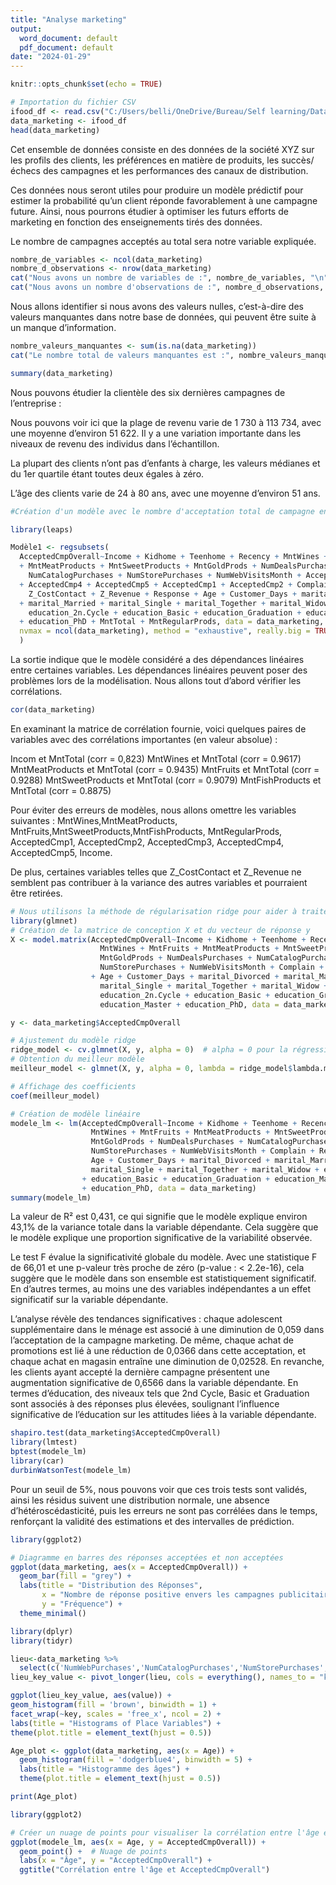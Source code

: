 ---
title: "Analyse marketing"
output:
  word_document: default
  pdf_document: default
date: "2024-01-29"
---

```{r setup, include=FALSE}
knitr::opts_chunk$set(echo = TRUE)
```

```{r}
# Importation du fichier CSV
ifood_df <- read.csv("C:/Users/belli/OneDrive/Bureau/Self learning/Data/Kaggle/Marketing Analytics/ifood_df.csv")
data_marketing <- ifood_df
head(data_marketing)
```
Cet ensemble de données consiste en des données de la société XYZ sur les profils des clients, les préférences en matière de produits, les succès/échecs des campagnes et les performances des canaux de distribution.

Ces données nous seront utiles pour produire un modèle prédictif pour estimer la probabilité qu'un client réponde favorablement à une campagne future. Ainsi, nous pourrons étudier à optimiser les futurs efforts de marketing en fonction des enseignements tirés des données.

Le nombre de campagnes acceptés au total sera notre variable expliquée.

```{r}
nombre_de_variables <- ncol(data_marketing)
nombre_d_observations <- nrow(data_marketing)
cat("Nous avons un nombre de variables de :", nombre_de_variables, "\n")
cat("Nous avons un nombre d'observations de :", nombre_d_observations, "\n")
```
Nous allons identifier si nous avons des valeurs nulles, c'est-à-dire des valeurs manquantes dans notre base de données, qui peuvent être suite à un manque d'information.

```{r}
nombre_valeurs_manquantes <- sum(is.na(data_marketing))
cat("Le nombre total de valeurs manquantes est :", nombre_valeurs_manquantes, "\n")

```

```{r}
summary(data_marketing)
```
Nous pouvons étudier la clientèle des six dernières campagnes de l'entreprise :

Nous pouvons voir ici que la plage de revenu varie de 1 730 à 113 734, avec une moyenne d'environ 51 622. Il y a une variation importante dans les niveaux de revenu des individus dans l'échantillon.

La plupart des clients n'ont pas d'enfants à charge, les valeurs médianes et du 1er quartile étant toutes deux égales à zéro.

L'âge des clients varie de 24 à 80 ans, avec une moyenne d'environ 51 ans.


```{r}
#Création d'un modèle avec le nombre d'acceptation total de campagne en tant que variable expliquée.

library(leaps)

Modèle1 <- regsubsets(
  AcceptedCmpOverall~Income + Kidhome + Teenhome + Recency + MntWines + MntFruits
  + MntMeatProducts + MntSweetProducts + MntGoldProds + NumDealsPurchases +
    NumCatalogPurchases + NumStorePurchases + NumWebVisitsMonth + AcceptedCmp3
  + AcceptedCmp4 + AcceptedCmp5 + AcceptedCmp1 + AcceptedCmp2 + Complain + 
    Z_CostContact + Z_Revenue + Response + Age + Customer_Days + marital_Divorced 
  + marital_Married + marital_Single + marital_Together + marital_Widow +
    education_2n.Cycle + education_Basic + education_Graduation + education_Master
  + education_PhD + MntTotal + MntRegularProds, data = data_marketing, 
  nvmax = ncol(data_marketing), method = "exhaustive", really.big = TRUE
  )
```
La sortie indique que le modèle considéré a des dépendances linéaires entre certaines variables. Les dépendances linéaires peuvent poser des problèmes lors de la modélisation. Nous allons tout d'abord vérifier les corrélations.

```{r}
cor(data_marketing)
```
En examinant la matrice de corrélation fournie, voici quelques paires de variables avec des corrélations importantes (en valeur absolue) :

Incom et MntTotal (corr = 0,823)
MntWines et MntTotal (corr = 0.9617)
MntMeatProducts et MntTotal (corr = 0.9435)
MntFruits et MntTotal (corr = 0.9288)
MntSweetProducts et MntTotal (corr = 0.9079)
MntFishProducts et MntTotal (corr = 0.8875)

Pour éviter des erreurs de modèles, nous allons omettre les variables suivantes : MntWines,MntMeatProducts, MntFruits,MntSweetProducts,MntFishProducts, MntRegularProds, AcceptedCmp1, AcceptedCmp2, AcceptedCmp3, AcceptedCmp4, AcceptedCmp5, Income.

De plus, certaines variables telles que Z_CostContact et Z_Revenue ne semblent pas contribuer à la variance des autres variables et pourraient être retirées.

```{r}
# Nous utilisons la méthode de régularisation ridge pour aider à traiter les dépendances linéaires.
library(glmnet)
# Création de la matrice de conception X et du vecteur de réponse y
X <- model.matrix(AcceptedCmpOverall~Income + Kidhome + Teenhome + Recency + 
                    MntWines + MntFruits + MntMeatProducts + MntSweetProducts + 
                    MntGoldProds + NumDealsPurchases + NumCatalogPurchases + 
                    NumStorePurchases + NumWebVisitsMonth + Complain + Response
                  + Age + Customer_Days + marital_Divorced + marital_Married +
                    marital_Single + marital_Together + marital_Widow + 
                    education_2n.Cycle + education_Basic + education_Graduation +
                    education_Master + education_PhD, data = data_marketing)[,-1]

y <- data_marketing$AcceptedCmpOverall

# Ajustement du modèle ridge
ridge_model <- cv.glmnet(X, y, alpha = 0)  # alpha = 0 pour la régression ridge
# Obtention du meilleur modèle
meilleur_model <- glmnet(X, y, alpha = 0, lambda = ridge_model$lambda.min)

# Affichage des coefficients
coef(meilleur_model)

```


```{r}
# Création de modèle linéaire
modele_lm <- lm(AcceptedCmpOverall~Income + Kidhome + Teenhome + Recency +
                  MntWines + MntFruits + MntMeatProducts + MntSweetProducts + 
                  MntGoldProds + NumDealsPurchases + NumCatalogPurchases +
                  NumStorePurchases + NumWebVisitsMonth + Complain + Response +
                  Age + Customer_Days + marital_Divorced + marital_Married + 
                  marital_Single + marital_Together + marital_Widow + education_2n.Cycle
                + education_Basic + education_Graduation + education_Master
                + education_PhD, data = data_marketing)
summary(modele_lm)
```
La valeur de R² est 0,431, ce qui signifie que le modèle explique environ 43,1% de la variance totale dans la variable dépendante. Cela  suggère que le modèle explique une proportion significative de la variabilité observée.

Le test F évalue la significativité globale du modèle. Avec une statistique F de 66,01 et une p-valeur très proche de zéro (p-value : < 2.2e-16), cela suggère que le modèle dans son ensemble est statistiquement significatif. En d'autres termes, au moins une des variables indépendantes a un effet significatif sur la variable dépendante.


L'analyse révèle des tendances significatives : chaque adolescent supplémentaire dans le ménage est associé à une diminution de 0,059 dans l'acceptation de la campagne marketing. De même, chaque achat de promotions est lié à une réduction de 0,0366 dans cette acceptation, et chaque achat en magasin entraîne une diminution de 0,02528. En revanche, les clients ayant accepté la dernière campagne présentent une augmentation significative de 0,6566 dans la variable dépendante. En termes d'éducation, des niveaux tels que 2nd Cycle, Basic et Graduation sont associés à des réponses plus élevées, soulignant l'influence significative de l'éducation sur les attitudes liées à la variable dépendante.

```{r}
shapiro.test(data_marketing$AcceptedCmpOverall)
library(lmtest)
bptest(modele_lm)
library(car)
durbinWatsonTest(modele_lm)
```

Pour un seuil de 5%, nous pouvons voir que ces trois tests sont validés, ainsi les résidus suivent une distribution normale, une absence d'hétéroscédasticité, puis les erreurs ne sont pas corrélées dans le temps, renforçant la validité des estimations et des intervalles de prédiction.



```{r}
library(ggplot2)

# Diagramme en barres des réponses acceptées et non acceptées
ggplot(data_marketing, aes(x = AcceptedCmpOverall)) +
  geom_bar(fill = "grey") +
  labs(title = "Distribution des Réponses",
       x = "Nombre de réponse positive envers les campagnes publicitaires",
       y = "Fréquence") +
  theme_minimal()
```
#########################################

```{r}
library(dplyr)
library(tidyr)

lieu<-data_marketing %>%
  select(c('NumWebPurchases','NumCatalogPurchases','NumStorePurchases','NumWebVisitsMonth'))
lieu_key_value <- pivot_longer(lieu, cols = everything(), names_to = "key", values_to = "value")

ggplot(lieu_key_value, aes(value)) +
geom_histogram(fill = 'brown', binwidth = 1) +
facet_wrap(~key, scales = 'free_x', ncol = 2) +
labs(title = "Histograms of Place Variables") +
theme(plot.title = element_text(hjust = 0.5))
```


```{r}
Age_plot <- ggplot(data_marketing, aes(x = Age)) +
  geom_histogram(fill = 'dodgerblue4', binwidth = 5) +
  labs(title = "Histogramme des âges") +
  theme(plot.title = element_text(hjust = 0.5))

print(Age_plot)
```


```{r}
library(ggplot2)

# Créer un nuage de points pour visualiser la corrélation entre l'âge et AcceptedCmpOverall
ggplot(modele_lm, aes(x = Age, y = AcceptedCmpOverall)) +
  geom_point() +  # Nuage de points
  labs(x = "Âge", y = "AcceptedCmpOverall") +
  ggtitle("Corrélation entre l'âge et AcceptedCmpOverall")

```

